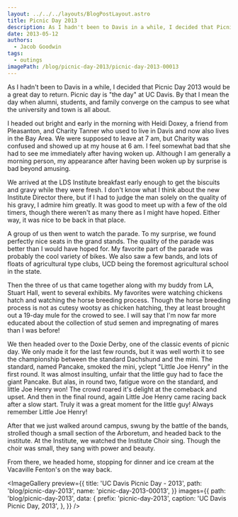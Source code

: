 ```yaml
---
layout: ../../../layouts/BlogPostLayout.astro
title: Picnic Day 2013
description: As I hadn't been to Davis in a while, I decided that Picnic Day 2013 would be a great day to return. Picnic day is "the day" at UC Davis. By that I mean the day when alumni, students, and family converge on the campus to see what the university and town is all about.
date: 2013-05-12
authors:
  - Jacob Goodwin
tags:
  - outings
imagePath: /blog/picnic-day-2013/picnic-day-2013-00013
---
```



As I hadn't been to Davis in a while, I decided that Picnic Day 2013 would be a great day to return. Picnic day is "the day" at UC Davis. By that I mean the day when alumni, students, and family converge on the campus to see what the university and town is all about.

I headed out bright and early in the morning with Heidi Doxey, a friend from Pleasanton, and Charity Tanner who used to live in Davis and now also lives in the Bay Area. We were supposed to leave at 7 am, but Charity was confused and showed up at my house at 6 am. I feel somewhat bad that she had to see me immediately after having woken up. Although I am generally a morning person, my appearance after having been woken up by surprise is bad beyond amusing.

We arrived at the LDS Institute breakfast early enough to get the biscuits and gravy while they were fresh. I don't know what I think about the new Institute Director there, but if I had to judge the man solely on the quality of his gravy, I admire him greatly. It was good to meet up with a few of the old timers, though there weren't as many there as I might have hoped. Either way, it was nice to be back in that place.

A group of us then went to watch the parade. To my surprise, we found perfectly nice seats in the grand stands. The quality of the parade was better than I would have hoped for. My favorite part of the parade was probably the cool variety of bikes. We also saw a few bands, and lots of floats of agricultural type clubs, UCD being the foremost agricultural school in the state.

Then the three of us that came together along with my buddy from LA, Stuart Hall, went to several exhibits. My favorites were watching chickens hatch and watching the horse breeding process. Though the horse breeding process is not as cutesy wootsy as chicken hatching, they at least brought out a 19-day mule for the crowed to see. I will say that I'm now far more educated about the collection of stud semen and impregnating of mares than I was before!

We then headed over to the Doxie Derby, one of the classic events of picnic
day. We only made it for the last few rounds, but it was well worth it to see
the championship between the standard Dachshund and the mini. The standard,
named Pancake, smoked the mini, yclept "Little Joe Henry" in the first round.
It was almost insulting, unfair that the little guy had to face the giant
Pancake. But alas, in round two, fatigue wore on the standard, and little Joe
Henry won! The crowd roared it's delight at the comeback and upset. And then
in the final round, again Little Joe Henry came racing back after a slow
start. Truly it was a great moment for the little guy! Always remember Little Joe Henry!

After that we just walked around campus, swung by the battle of the bands, strolled though a small section of the Arboretum, and headed back to the institute. At the Institute, we watched the Institute Choir sing. Though the choir was small, they sang with power and beauty.

From there, we headed home, stopping for dinner and ice cream at the Vacaville Fenton's on the way back.

<ImageGallery
  preview={{
    title: 'UC Davis Picnic Day - 2013',
    path: 'blog/picnic-day-2013',
    name: 'picnic-day-2013-00013',
  }}
  images={{
    path: 'blog/picnic-day-2013',
    data: {
      prefix: 'picnic-day-2013',
      caption: 'UC Davis Picnic Day, 2013',
    },
  }}
/>
